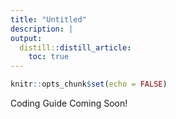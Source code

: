 ```yaml
---
title: "Untitled"
description: |
output:
  distill::distill_article:
    toc: true
---
```


```r
knitr::opts_chunk$set(echo = FALSE)
```

Coding Guide Coming Soon!





